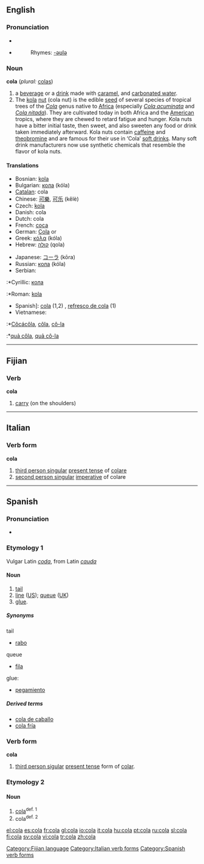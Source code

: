 ==English==
===Pronunciation===
*{{IPA|/ˈkolə/}}
*{{SAMPA|/'ko-la/}}
*:Rhymes: [[Rhymes:English:-əʊlə|-əʊlə]]

===Noun===
'''cola''' (''plural:'' [[colas]])

# a [[beverage]] or a [[drink#Noun|drink]] made with [[caramel]], and [[carbonated water]].
# The [[kola]] [[nut]] (cola nut) is the edible [[seed]] of several species of tropical trees of the ''[[Cola]]'' genus native to [[Africa]] (especially ''[[Cola acuminata]]'' and ''[[Cola nitada]]''). They are cultivated today in both Africa and the [[America|American]] tropics, where they are chewed to retard fatigue and hunger. Kola nuts have a bitter initial taste, then sweet, and also sweeten any food or drink taken immediately afterward. Kola nuts contain [[caffeine]] and [[theobromine]] and are famous for their use in ‘Cola’ [[soft drink]]s. Many soft drink manufacturers now use synthetic chemicals that resemble the flavor of kola nuts.

====Translations====
{{top}}
*Bosnian: [[kola]] {{f}}
*Bulgarian: [[кола]] (kóla) {{f}}
*[[Catalan]]: cola {{f}}
*Chinese: [[可樂]], [[可乐]] (kělè)
*Czech: [[kola]] {{f}}
*Danish: cola
*Dutch: cola {{m}}
*French: [[coca]] {{m}}
*German: [[Cola]] {{f}} or {{n}}
*Greek: [[κόλα]] (kóla)
*Hebrew: [[קולה]] (qola) {{f}}
{{mid}}
*Japanese: [[コーラ]] (kōra)
*Russian: [[кола]] (kóla) {{f}}
*Serbian:
:*Cyrillic: [[кола]] {{f}}
:*Roman: [[kola]] {{f}}
*Spanish]: [[cola#Spanish|cola]] (1,2) {{f}}, [[refresco de cola]] {{m}} (1)
*Vietnamese:
:*[[Côcácôla]], [[côla#Vietnamese|côla]], [[cô-la]]
:*[[quả côla]], [[quả cô-la]]
{{bottom}}

----

==Fijian==
===Verb===
'''cola'''

#[[carry]] (on the shoulders)

[[Category:Fijian language]]

----

==Italian==

===Verb form===
'''cola'''

# [[third person singular]]  [[present tense]] of [[colare]]
# [[second person singular]] [[imperative]] of colare

[[Category:Italian verb forms]]

----

==Spanish==

===Pronunciation===
*{{IPA|/ˈkola/}}

===Etymology 1===
Vulgar Latin ''[[coda]]'', from Latin ''[[cauda]]''

====Noun====
{{es-noun-f}}

# [[tail]]
# [[line#Noun|line]] ([[w:American English|US]]); [[queue]] ([[w:British English|UK]])
# [[glue]].

=====Synonyms=====
;tail
*[[rabo]]
;queue
*[[fila]] {{f}}
;glue:
*[[pegamiento]]

=====Derived terms=====
*[[cola de caballo]] {{f}}
*[[cola fría]]

===Verb form===
'''cola'''

# [[third person sigular]] [[present tense]] form of [[colar]].

[[Category:Spanish verb forms]]

===Etymology 2===

====Noun====
{{es-noun-f}}

#[[cola#English|cola]]<sup>def. 1</sup>
#cola<sup>def. 2</sup>

[[el:cola]]
[[es:cola]]
[[fr:cola]]
[[gl:cola]]
[[io:cola]]
[[it:cola]]
[[hu:cola]]
[[pt:cola]]
[[ru:cola]]
[[sl:cola]]
[[fi:cola]]
[[sv:cola]]
[[vi:cola]]
[[tr:cola]]
[[zh:cola]]